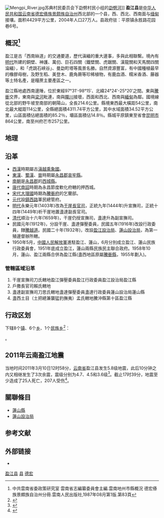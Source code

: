{{NoteTA
|G1=Earthquake
}}
{{Infobox China County
|Belong = [[云南省|云南省]][[德宏傣族景颇族自治州|德宏傣族景颇族自治州]]
}}
[[File:Mengpi_River.jpg|thumb]]苏典村民委员会下勐劈村民小组的[[勐劈河|勐劈河]]]]
'''盈江县'''是[[中华人民共和国|中华人民共和国]][[云南省|云南省]][[德宏傣族景颇族自治州|德宏傣族景颇族自治州]]西北部的一个县，西、西北、西南面与[[缅甸|缅甸]]接壤。面积4429平方公里，2004年人口27万人。县政府驻：平原镇永胜路花园巷6号。

== 概況<ref>中共雲南省委政策研究室 雲南省志編纂委員會主編.雲南地州市縣概況 德宏傣族景頗族自治州分冊.雲南人民出版社,1987年08月第1版.第83頁</ref> ==

盈江是古「西南絲道」的交通要道，歷代滇緬的重大邊事，多與此相聯繫。境內有[[明代|明代]]所建的銅壁、神護、萬仞、巨石四關（鐵壁關、虎踞關、漢龍關和天馬關四關淪緬），和「虎跳石峽谷」、曼勐町塔等風景名勝。自然資源豐富，有中國種植最早的橡膠母樹，及野生稻、美登木、鹿角蕨等珍稀植物，有鹿血酒、糯米香酒、藤器等土特名產，是糧蔗主要產區之一。

盈江縣地處西南邊陲，位於東經97°31′-98°15′、北緯24°24′-25°20′之間。東與[[騰衝|騰衝]]交界，東南與[[梁河|梁河]]毗連，南與[[隴川|隴川]]接壞，西面和西北、西南與[[緬甸|緬甸]]為鄰。國境線從北部的野牛坡至南部的朝陽山，全長214.6公里。縣境東西最大橫距54公里，南北最大縱距114公里，全縣總面積4311.74平方公里，其中水域面積34.52平方公里，山區面積佔總面積的85.2％，壩區面積佔14.8％。縣城平原鎮東至省會[[昆明市|昆明市]]864公里，南至州府芒市257公里。

==地理==
{{Weather box|width=auto
|metric first=y
|single line=y 
|collapsed = Y
|location = 盈江 (1981−2010)
|Jan high C = 22.0
|Feb high C = 23.8
|Mar high C = 27.3
|Apr high C = 29.4
|May high C = 29.3
|Jun high C = 28.5
|Jul high C = 27.7
|Aug high C = 28.5
|Sep high C = 28.8
|Oct high C = 27.8
|Nov high C = 25.1
|Dec high C = 22.5
|Jan mean C = 12.3
|Feb mean C = 14.4
|Mar mean C = 17.9
|Apr mean C = 21.2
|May mean C = 23.3
|Jun mean C = 24.2
|Jul mean C = 23.9
|Aug mean C = 24.2
|Sep mean C = 23.5
|Oct mean C = 21.3
|Nov mean C = 17.0
|Dec mean C = 13.3
|year mean C = 
|Jan low C = 5.6
|Feb low C = 7.4
|Mar low C = 10.8
|Apr low C = 14.9
|May low C = 18.6
|Jun low C = 21.3
|Jul low C = 21.5
|Aug low C = 21.6
|Sep low C = 20.4
|Oct low C = 17.2
|Nov low C = 11.7
|Dec low C = 7.3

|precipitation colour = green
|Jan precipitation mm = 14.8
|Feb precipitation mm = 26.6
|Mar precipitation mm = 29.1
|Apr precipitation mm = 64.0
|May precipitation mm = 168.7
|Jun precipitation mm = 310.3
|Jul precipitation mm = 343.3
|Aug precipitation mm = 250.9
|Sep precipitation mm = 159.6
|Oct precipitation mm = 121.6
|Nov precipitation mm = 44.3
|Dec precipitation mm = 12.2
|Jan humidity = 76
|Feb humidity = 71
|Mar humidity = 66
|Apr humidity = 68
|May humidity = 76
|Jun humidity = 85
|Jul humidity = 88
|Aug humidity = 87
|Sep humidity = 85
|Oct humidity = 84
|Nov humidity = 81
|Dec humidity = 79
|source 1 = 中国气象数据网<ref name = Cityintro>{{cite web| url = https://data.cma.cn/data/weatherBk.html| script-title=zh: 盈江- 气象数据 -中国气象数据网| publisher = Weather China| language = zh-cn| access-date = 2012-06-17}}</ref>
}}


== 沿革 ==

* [[西漢|西漢]]時期屬古[[滇越乘象國|滇越乘象國]]。
* [[東漢|東漢]]、[[蜀漢|蜀漢]]、[[晉|晉]]時期屬[[永昌郡|永昌郡]][[哀牢縣|哀牢縣]]。
* [[南朝|南朝]]是[[永昌郡|永昌郡]]的[[西城縣|西城縣]]。
* [[唐代|唐代]][[南詔|南詔]]時期為永昌節度軟化府轄的押西城。
* [[宋代|宋代]][[大理國|大理國]]時期為[[騰衝府|騰衝府]]的乞蘭部。
* [[元代|元代]]設[[鎮西路|鎮西路]]軍民總管府。
* [[明代|明代]]永樂元年(1403年)改為[[干崖土司|干崖長官司]]，正統九年(1444年)升宣撫司，正統十四年(1449年)析干崖地置盞達副長官司。
* [[清代|清代]]順治十六年(1659年)，干崖仍授宣撫司，盞達升為副宣撫司。
* 民國元年(1912年)，分設干崖、盞達彈壓委員，民國五年(1916年)改設行政委員，隸[[騰越道|騰越道]]。民國二十年(1932年)，改設[[盈江設治局|盈江設治局]]、[[蓮山設治局|蓮山設治局]]，為第一殖邊督辦所轄。
* 1950年5月，[[中國人民解放軍|中國人民解放軍]]進駐盈江、蓮山，6月分別成立盈江、蓮山民族行政委員會，1951年底成立盈江，蓮山兩縣民族民主聯合政府。1958年10月，蓮山、盈江兩縣合併為盈江縣(盞西地區原屬[[騰衝縣|騰衝縣]]，1955年劃入)。

=== 管轄區域沿革 ===
# 干崖宣撫司刀氏轄地{{to}}盈江彈壓委員{{to}}盈江行政委員{{to}}盈江設治局{{to}}盈江縣
# 戶撒長官司賴氏轄地
# 盞達副宣撫司刀思氏轄地{{to}}盞達彈壓委員{{to}}盞達行政委員{{to}}蓮山設治局{{to}}蓮山縣
# 盞西土目（土把總兼襲猛豹撫夷）孟氏轄地{{to}}騰沖縣第十區{{to}}盈江縣

== 行政区划 ==
{{PAGENAMEBASE}}下辖8个[[行政建制镇|镇]]、6个[[乡_(中华人民共和国)|乡]]、1个[[民族乡|民族乡]]<ref>{{PRC admin/ref sgc|53/31/23}}</ref>：

{{PRC admin/children|53/31/23}}。

==2011年云南盈江地震==

当地时间2011年3月10日12时58分，[[云南省|云南省]]盈江县发生5.8级地震，此后10分钟之内又相继发生了3次余震，震级分别为4.7、4.5和3.6级<ref>{{cite web | language = zh-cn | publisher = 人民网 | title = 云南盈江5.8级地震  陈厚群：附近水电站未受影响 | url = http://scitech.people.com.cn/GB/14112836.html | date = 2011-03-10 | accessdate = 2011-03-10 | archive-date = 2016-03-04 | archive-url = https://web.archive.org/web/20160304081001/http://scitech.people.com.cn/GB/14112836.html | dead-url = no }}</ref>。截止17时39分，地震至少造成了25人死亡，207人受伤<ref>{{cite web | language = zh-tw | publisher = Yahoo！奇摩 | title = 雲南規模5.8地震　24死207傷 | url = http://tw.news.yahoo.com/article/url/d/a/110310/8/2nsm5.html | date = 2011-03-10 | accessdate = 2011-03-10 | deadurl = yes | archiveurl = https://web.archive.org/web/20110313003500/http://tw.news.yahoo.com/article/url/d/a/110310/8/2nsm5.html | archivedate = 2011-03-13 }}</ref>。

== 關聯條目 ==
* [[蓮山縣|蓮山縣]]
* [[蓮山設治局|蓮山設治局]]

== 参考文献 ==
{{reflist}}

== 外部链接 ==
* {{Official website|http://www.dhyj.gov.cn/|name=盈江县人民政府门户网站}}

{{盈江县行政区划}}
{{德宏傣族景颇族自治州行政区划}}
{{云南行政区划}}
{{中华人民共和国陆地边境县}}
{{中缅边界}}

[[Category:盈江县|]]
[[Category:德宏市县|县]]
[[Category:云南省县份|德宏]]